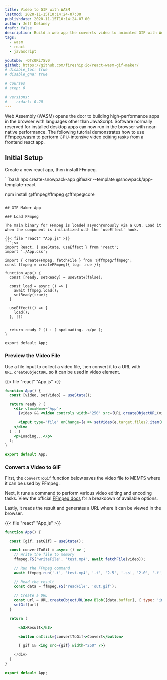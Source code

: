 ```yaml
---
title: Video to GIF with WASM
lastmod: 2020-11-15T10:14:24-07:00
publishdate: 2020-11-15T10:14:24-07:00
author: Jeff Delaney
draft: false
description: Build a web app the converts video to animated GIF with Web Assembly.
tags:
  - wasm
  - react
  - javascript

youtube: -OTc0Ki7Sv0
github: https://github.com/fireship-io/react-wasm-gif-maker/
# disable_toc: true
# disable_qna: true

# courses
# step: 0

# versions:
#    rxdart: 0.20
---
```


Web Assembly (WASM) opens the door to building high-performance apps in the browser with languages other than JavaScript. Software normally reserved for installed desktop apps can now run in the browser with near-native performance. The following tutorial demonstrates how to use [FFmpeg.wasm](https://ffmpegwasm.github.io/) to perform CPU-intensive video editing tasks from a frontend react app.

## Initial Setup

Create a new react app, then install FFmpeg.

<File name="command line">
  <Terminal />
</File>
```bash
npx create-snowpack-app gifmakr --template @snowpack/app-template-react

npm install @ffmpeg/ffmpeg @ffmpeg/core

````

## GIF Maker App

### Load FFmpeg

The main binary for FFmpeg is loaded asynchronously via a CDN. Load it when the component is initialized with the `useEffect` hook.

{{< file "react" "App.js" >}}
```jsx
import React, { useState, useEffect } from 'react';
import './App.css';

import { createFFmpeg, fetchFile } from '@ffmpeg/ffmpeg';
const ffmpeg = createFFmpeg({ log: true });

function App() {
  const [ready, setReady] = useState(false);

  const load = async () => {
    await ffmpeg.load();
    setReady(true);
  }

  useEffect(() => {
    load();
  }, [])


  return ready ? () : ( <p>Loading...</p> );
}

export default App;
````

### Preview the Video File

Use a file input to collect a video file, then convert it to a URL with `URL.createObjectURL` so it can be used in video element.

{{< file "react" "App.js" >}}

```jsx
function App() {
  const [video, setVideo] = useState();

  return ready ? (
    <div className="App">
      {video && <video controls width="250" src={URL.createObjectURL(video)}></video>}

      <input type="file" onChange={e => setVideo(e.target.files?.item(0))} />
    </div>
  ) : (
    <p>Loading...</p>
  );
}

export default App;
```

### Convert a Video to GIF

First, the `convertToGif` function below saves the video file to MEMFS where it can be used by FFmpeg.

Next, it runs a command to perform various video editing and encoding tasks. View the official [FFmpeg docs](https://ffmpeg.org/ffmpeg.html) for a breakdown of available options.

Lastly, it reads the result and generates a URL where it can be viewed in the browser.

{{< file "react" "App.js" >}}

```jsx
function App() {

  const [gif, setGif] = useState();

  const convertToGif = async () => {
    // Write the file to memory
    ffmpeg.FS('writeFile', 'test.mp4', await fetchFile(video));

    // Run the FFMpeg command
    await ffmpeg.run('-i', 'test.mp4', '-t', '2.5', '-ss', '2.0', '-f', 'gif', 'out.gif');

    // Read the result
    const data = ffmpeg.FS('readFile', 'out.gif');

    // Create a URL
    const url = URL.createObjectURL(new Blob([data.buffer], { type: 'image/gif' }));
    setGif(url)
  }

  return (

      <h3>Result</h3>

      <button onClick={convertToGif}>Convert</button>

      { gif && <img src={gif} width="250" />}

    </div>
  )
}

export default App;
```
